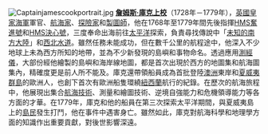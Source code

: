 [[File:Captainjamescookportrait.jpg|left]]
'''[[詹姆斯·庫克|詹姆斯·庫克上校]]'''（1728年－1779年），[[英國|英國]][[英國皇家海軍|皇家海軍]]軍官、[[航海家|航海家]]、[[探險家|探險家]]和[[地圖學|製圖師]]，他在1768年至1779年間先後指揮[[HMS奮進號|HMS奮進號]]和[[HMS決心號_(1771年)|HMS決心號]]，三度奉命出海前往[[太平洋|太平洋]]探索，負責尋找傳說中「[[未知的南方大陸|未知的南方大陸]]」和[[西北水道|西北水道]]。雖然任務未能成功，但在數千公里的航程途中，他深入不少地球上未為西方所知的地帶，並為不少新發現的島嶼和事物命名。透過應用[[測經儀|測經儀]]，大部份經他繪製的島嶼和海岸線地圖，都是首次出現於西方的地圖集和航海圖集內，精確度更是前人所不能及。庫克還帶領船員成為首批登陸[[澳洲|澳洲]]東岸和[[夏威夷群島|夏威夷群島]]的歐洲人，也創下首次有歐洲船隻環繞[[紐西蘭|紐西蘭]]航行的紀錄。在歷次的航海旅程中，他展現出集合[[航海技術|航海技術]]、測量和繪圖技術、逆境自強能力和危機領導能力等各方面的才華。在1779年，庫克和他的船員在第三次探索太平洋期間，與夏威夷島上的[[夏威夷原居民|島民]]發生打鬥，他在事件中遇害身亡。雖然如此，庫克對航海科學和地理學方面的知識作出重要貢獻，對後世影響深遠。